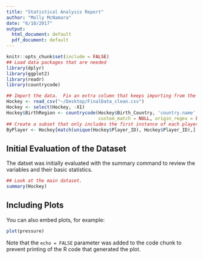 ```yaml
---
title: "Statistical Analysis Report"
author: "Molly McNamara"
date: "6/18/2017"
output:
  html_document: default
  pdf_document: default
---
```


```r
knitr::opts_chunk$set(include = FALSE)
## Load data packages that are needed
library(dplyr)
library(ggplot2)
library(readr)
library(countrycode)

## Import the data.  Fix an extra column that keeps importing from the CSV. Add a birth region converted from birth country.
Hockey <- read_csv("~/Desktop/FinalData_clean.csv")
Hockey <- select(Hockey, -X1)
Hockey$BirthRegion <- countrycode(Hockey$Birth_Country, 'country.name', 'continent', warn = TRUE, custom_dict = NULL,
                                  custom_match = NULL, origin_regex = FALSE)
## Create a subset that only includes the first instance of each player. This way analysis of certain attributes is not skewed by multiple seasons of play by a player.
ByPlayer <- Hockey[match(unique(Hockey$Player_ID), Hockey$Player_ID),]
```

## Initial Evaluation of the Dataset

The datset was initially evaluated with the summary command to review the variables and their basic statistics.

```r
## Look at the main dataset.
summary(Hockey)
```

## Including Plots

You can also embed plots, for example:

```r
plot(pressure)
```

Note that the `echo = FALSE` parameter was added to the code chunk to prevent printing of the R code that generated the plot.
